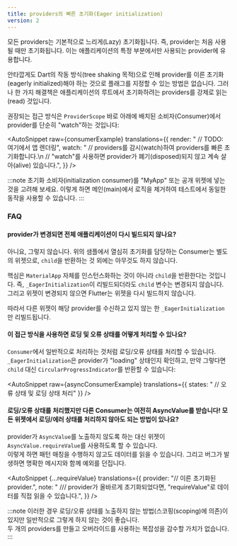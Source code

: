 ```yaml
---
title: providers의 빠른 초기화(Eager initialization)
version: 2
---
```



모든 providers는 기본적으로 느리게(Lazy) 초기화됩니다. 
즉, provider는 처음 사용될 때만 초기화됩니다. 
이는 애플리케이션의 특정 부분에서만 사용되는 provider에 유용합니다.

안타깝게도 Dart의 작동 방식(tree shaking 목적)으로 인해 provider를 이른 초기화(eagerly initialized)해야 하는 것으로 플래그를 지정할 수 있는 방법은 없습니다. 
그러나 한 가지 해결책은 애플리케이션의 루트에서 초기화하려는 providers를 강제로 읽는(read) 것입니다.

권장되는 접근 방식은 `ProviderScope` 바로 아래에 배치된 소비자(Consumer)에서 provider를 단순히 "watch"하는 것입니다:

<AutoSnippet 
    raw={consumerExample} 
    translations={{
        render: "      // TODO: 여기에서 앱 렌더링",
        watch: "    // providers를 감시(watch)하여 providers를 빠른 초기화합니다.\n    // \"watch\"를 사용하면 provider가 폐기(disposed)되지 않고 계속 살아(alive) 있습니다.",
    }}
/>

:::note
초기화 소비자(initialization consumer)를 "MyApp" 또는 공개 위젯에 넣는 것을 고려해 보세요.
이렇게 하면 메인(main)에서 로직을 제거하여 테스트에서 동일한 동작을 사용할 수 있습니다.
:::

### FAQ

#### provider가 변경되면 전체 애플리케이션이 다시 빌드되지 않나요?

아니요, 그렇지 않습니다.
위의 샘플에서 열심히 초기화를 담당하는 Consumer는 별도의 위젯으로, `child`을 반환하는 것 외에는 아무것도 하지 않습니다.

핵심은 `MaterialApp` 자체를 인스턴스화하는 것이 아니라 `child`을 반환한다는 것입니다.
즉, `_EagerInitialization`이 리빌드되더라도 `child` 변수는 변경되지 않습니다. 
그리고 위젯이 변경되지 않으면 Flutter는 위젯을 다시 빌드하지 않습니다.

따라서 다른 위젯이 해당 provider를 수신하고 있지 않는 한 `_EagerInitialization`만 리빌드됩니다.

#### 이 접근 방식을 사용하면 로딩 및 오류 상태를 어떻게 처리할 수 있나요?

`Consumer`에서 일반적으로 처리하는 것처럼 로딩/오류 상태를 처리할 수 있습니다.
`_EagerInitialization`은 provider가 "loading" 상태인지 확인하고, 만약 그렇다면 `child` 대신 `CircularProgressIndicator`를 반환할 수 있습니다:

<AutoSnippet 
    raw={asyncConsumerExample} 
    translations={{
        states: "    // 오류 상태 및 로딩 상태 처리"
    }}
/>

#### 로딩/오류 상태를 처리했지만 다른 Consumer는 여전히 AsyncValue를 받습니다! 모든 위젯에서 로딩/에러 상태를 처리하지 않아도 되는 방법이 있나요?

provider가 `AsyncValue`를 노출하지 않도록 하는 대신 위젯이 `AsyncValue.requireValue`를 사용하도록 할 수 있습니다.  
이렇게 하면 패턴 매칭을 수행하지 않고도 데이터를 읽을 수 있습니다. 그리고 버그가 발생하면 명확한 메시지와 함께 예외를 던집니다.

<AutoSnippet 
    {...requireValue} 
    translations={{
        provider: "// 이른 초기화된 provider.",
        note: "    /// provider가 올바르게 초기화되었다면, \"requireValue\"로 데이터를 직접 읽을 수 있습니다.",
    }}
/>

:::note
이러한 경우 로딩/오류 상태를 노출하지 않는 방법(스코핑(scoping)에 의존)이 있지만 일반적으로 그렇게 하지 않는 것이 좋습니다.  
두 개의 providers를 만들고 오버라이드를 사용하는 복잡성을 감수할 가치가 없습니다.
:::
